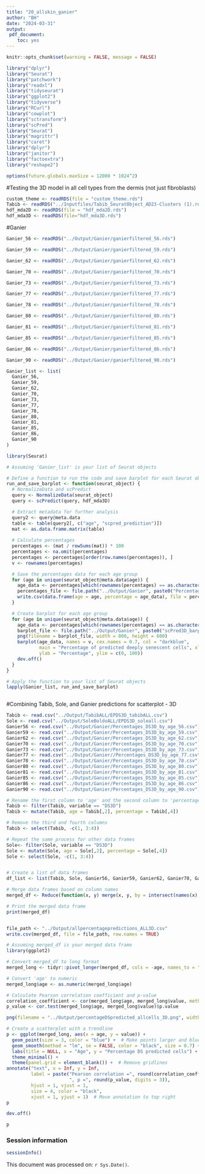 ```yaml
---
title: "20_allskin_ganier"
author: "BH"
date: "2024-03-31"
output:
 pdf_document:
    toc: yes
---
```


```r
knitr::opts_chunk$set(warning = FALSE, message = FALSE) 
```

```r
library("dplyr")
library("Seurat")
library("patchwork")
library("readxl")
library("tidyseurat")
library("ggplot2")
library("tidyverse")
library("RCurl")
library("cowplot")
library("sctransform")
library("scPred")
library("Seurat")
library("magrittr")
library("caret")
library("dplyr")
library("janitor")
library("factoextra")
library("reshape2")

options(future.globals.maxSize = 12000 * 1024^2)

```
#Testing the 3D model in all cell types from the dermis (not just fibroblasts)

```r
custom_theme <- readRDS(file = "custom_theme.rds")
Tabib <- readRDS("../Inputfiles/Tabib_SeuratObject_AD23-Clusters (1).rds")
hdf_mda2D <- readRDS(file = "hdf_mda2D.rds")
hdf_mda3D <- readRDS(file="hdf_mda3D.rds")

```


#Ganier
```r
Ganier_56 <- readRDS("../Output/Ganier/ganierfiltered_56.rds")

Ganier_59 <- readRDS("../Output/Ganier/ganierfiltered_59.rds")

Ganier_62 <- readRDS("../Output/Ganier/ganierfiltered_62.rds")

Ganier_70 <- readRDS("../Output/Ganier/ganierfiltered_70.rds")

Ganier_73 <- readRDS("../Output/Ganier/ganierfiltered_73.rds")

Ganier_77 <- readRDS("../Output/Ganier/ganierfiltered_77.rds")

Ganier_78 <- readRDS("../Output/Ganier/ganierfiltered_78.rds")

Ganier_80 <- readRDS("../Output/Ganier/ganierfiltered_80.rds")

Ganier_81 <- readRDS("../Output/Ganier/ganierfiltered_81.rds")

Ganier_85 <- readRDS("../Output/Ganier/ganierfiltered_85.rds")

Ganier_86 <- readRDS("../Output/Ganier/ganierfiltered_86.rds")

Ganier_90 <- readRDS("../Output/Ganier/ganierfiltered_90.rds")
```

```r
Ganier_list <- list(
  Ganier_56,
  Ganier_59,
  Ganier_62,
  Ganier_70,
  Ganier_73,
  Ganier_77,
  Ganier_78,
  Ganier_80,
  Ganier_81,
  Ganier_85,
  Ganier_86,
  Ganier_90
)
```

```r
library(Seurat)

# Assuming 'Ganier_list' is your list of Seurat objects

# Define a function to run the code and save barplot for each Seurat object
run_and_save_barplot <- function(seurat_object) {
  # NormalizeData and scPredict
  query <- NormalizeData(seurat_object)
  query <- scPredict(query, hdf_mda3D)

  # Extract metadata for further analysis
  query2 <- query@meta.data
  table <- table(query2[, c("age", "scpred_prediction")])
  mat <- as.data.frame.matrix(table)
  
  # Calculate percentages
  percentages <- (mat / rowSums(mat)) * 100
  percentages <- na.omit(percentages)
  percentages <- percentages[order(row.names(percentages)), ]
  v <- rownames(percentages)

  # Save the percentages data for each age group
  for (age in unique(seurat_object@meta.data$age)) {
    age_data <- percentages[which(rownames(percentages) == as.character(age)), "DS3D"]
    percentages_file <- file.path("../Output/Ganier", paste0("Percentages_DS3D_by_age_", age, ".csv"))
    write.csv(data.frame(age = age, percentage = age_data), file = percentages_file, row.names = FALSE)
  }

  # Create barplot for each age group
  for (age in unique(seurat_object@meta.data$age)) {
    age_data <- percentages[which(rownames(percentages) == as.character(age)), "DS3D"]
    barplot_file <- file.path("../Output/Ganier", paste0("scPred3D_barplot_DS3Dbyage_", age, ".png"))
    png(filename = barplot_file, width = 800, height = 600)
    barplot(age_data, names = v, cex.names = 0.7, col = "darkblue",
            main = "Percentage of predicted deeply senescent cells", xlab = "Age",
            ylab = "Percentage", ylim = c(0, 100))
    dev.off()
  }
}

# Apply the function to your list of Seurat objects
lapply(Ganier_list, run_and_save_barplot)



```


#Combining Tabib, Sole, and Ganier predictions for scatterplot - 3D

```r
Tabib <- read.csv("../Output/TabibALL/EPDS3D_tabibALL.csv")
Sole <- read.csv("../Output/SoleBoldoALL/EPDS3D_soleall.csv")
Ganier56 <- read.csv("../Output/Ganier/Percentages_DS3D_by_age_56.csv")
Ganier59 <- read.csv("../Output/Ganier/Percentages_DS3D_by_age_59.csv")
Ganier62 <- read.csv("../Output/Ganier/Percentages_DS3D_by_age_62.csv")
Ganier70 <- read.csv("../Output/Ganier/Percentages_DS3D_by_age_70.csv")
Ganier73 <- read.csv("../Output/Ganier/Percentages_DS3D_by_age_73.csv")
Ganier77 <- read.csv("../Output/Ganier//Percentages_DS3D_by_age_77.csv")
Ganier78 <- read.csv("../Output/Ganier/Percentages_DS3D_by_age_78.csv")
Ganier80 <- read.csv("../Output/Ganier/Percentages_DS3D_by_age_80.csv")
Ganier81 <- read.csv("../Output/Ganier/Percentages_DS3D_by_age_81.csv")
Ganier85 <- read.csv("../Output/Ganier/Percentages_DS3D_by_age_85.csv")
Ganier86 <- read.csv("../Output/Ganier/Percentages_DS3D_by_age_86.csv")
Ganier90 <- read.csv("../Output/Ganier/Percentages_DS3D_by_age_90.csv")

# Rename the first column to 'age' and the second column to 'percentage'
Tabib <- filter(Tabib, variable == "DS3D")
Tabib <- mutate(Tabib, age = Tabib[,2], percentage = Tabib[,4])

# Remove the third and fourth columns
Tabib <- select(Tabib, -c(1, 3:4))

# Repeat the same process for other data frames
Sole<- filter(Sole, variable == "DS3D")
Sole <- mutate(Sole, age = Sole[,2], percentage = Sole[,4])
Sole <- select(Sole, -c(1, 3:4))



```


```r
# Create a list of data frames
df_list <- list(Tabib, Sole, Ganier56, Ganier59, Ganier62, Ganier70, Ganier73, Ganier77, Ganier78, Ganier80, Ganier81, Ganier85, Ganier86, Ganier90)

# Merge data frames based on column names
merged_df <- Reduce(function(x, y) merge(x, y, by = intersect(names(x), names(y)), all = TRUE), df_list)

# Print the merged data frame
print(merged_df)


file_path <- "../Output/allpercentagepredictions_ALL3D.csv"
write.csv(merged_df, file = file_path, row.names = TRUE)
```

```r
# Assuming merged_df is your merged data frame
library(ggplot2)

# Convert merged_df to long format
merged_long <- tidyr::pivot_longer(merged_df, cols = -age, names_to = "variable", values_to = "value")

# Convert 'age' to numeric
merged_long$age <- as.numeric(merged_long$age)

# Calculate Pearson correlation coefficient and p-value
correlation_coefficient <- cor(merged_long$age, merged_long$value, method = "pearson")
p_value <- cor.test(merged_long$age, merged_long$value)$p.value

png(filename = "../Output/percentageDSpredicted_allcells_3D.png", width = 800, height = 600)  # Set appropriate width and height

# Create a scatterplot with a trendline
p <- ggplot(merged_long, aes(x = age, y = value)) +
  geom_point(size = 3, color = "blue") +  # Make points larger and blue
  geom_smooth(method = "lm", se = FALSE, color = "black", size = 0.7) +  # Add trendline
  labs(title = NULL, x = "Age", y = "Percentage DS predicted cells") +
  theme_minimal() +
  theme(panel.grid = element_blank()) +  # Remove gridlines
annotate("text", x = Inf, y = Inf, 
         label = paste("Pearson correlation =", round(correlation_coefficient, digits = 3), 
                       ", p =", round(p_value, digits = 3)), 
         hjust = 1, vjust = 1, 
         size = 4, color = "black", 
         xjust = 1, yjust = 1)  # Move annotation to top right
p

dev.off()

p
```



### Session information
```r
sessionInfo()
```

This document was processed on: `r Sys.Date()`.
